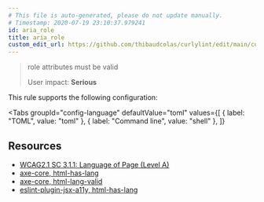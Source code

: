 ```yaml
---
# This file is auto-generated, please do not update manually.
# Timestamp: 2020-07-19 23:10:37.979241
id: aria_role
title: aria_role
custom_edit_url: https://github.com/thibaudcolas/curlylint/edit/main/curlylint/rules/aria_role/aria_role.py
---
```



> role attributes must be valid
>
> User impact: **Serious**

This rule supports the following configuration:

<Tabs
  groupId="config-language"
  defaultValue="toml"
  values={[
    { label: "TOML", value: "toml" },
    { label: "Command line", value: "shell" },
  ]}
>
  <TabItem value="toml">
    <CodeSnippet
      snippet={`# All role attributes must be valid\naria_role = true\n# Role attributes must match the ones provided in this list\naria_role = [ "search", "presentation", "alert",]`}
      annotations={[]}
      lang="toml"
    />
  </TabItem>
  <TabItem value="shell">
    <CodeSnippet
      snippet={`# All role attributes must be valid\ncurlylint --rule 'aria_role: true' template.html\n# Role attributes must match the ones provided in this list\ncurlylint --rule 'aria_role: ["search", "presentation", "alert"]' template.html`}
      annotations={[]}
      lang="shell"
    />
  </TabItem>
</Tabs>

## Resources

- [WCAG2.1 SC 3.1.1: Language of Page (Level A)](https://www.w3.org/WAI/WCAG21/Understanding/language-of-page)
- [axe-core, html-has-lang](https://dequeuniversity.com/rules/axe/3.5/html-has-lang)
- [axe-core, html-lang-valid](https://dequeuniversity.com/rules/axe/3.5/html-lang-valid)
- [eslint-plugin-jsx-a11y, html-has-lang](https://github.com/evcohen/eslint-plugin-jsx-a11y/blob/master/docs/rules/html-has-lang.md)
